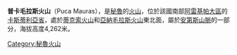 {{Coord|15|25|33|S|72|29|19|W|display=title}}

'''普卡毛拉斯火山'''（Puca Mauras），是[[秘魯|秘魯]]的[[火山|火山]]，位於該國南部[[阿雷基帕大區|阿雷基帕大區]]的[[卡斯蒂利亞省|卡斯蒂利亞省]]，處於[[蒂克索火山|蒂克索火山]]和[[亞納毛拉斯火山|亞納毛拉斯火山]]東北面，屬於[[安第斯山脈|安第斯山脈]]的一部分，海拔高度4,262米。

{{Peru-geo-stub}}
[[Category:秘魯火山|Category:秘魯火山]]